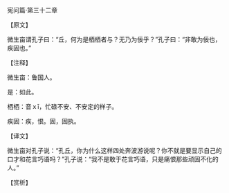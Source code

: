 

宪问篇·第三十二章

【原文】

微生亩谓孔子曰：“丘，何为是栖栖者与？无乃为佞乎？”孔子曰：“非敢为佞也，疾固也。”

【注释】

微生亩：鲁国人。

是：如此。

栖栖：音ｘī，忙碌不安、不安定的样子。

疾固：疾，恨。固，固执。

【译文】

微生亩对孔子说：“孔丘，你为什么这样四处奔波游说呢？你不就是要显示自己的口才和花言巧语吗？”孔子说：“我不是敢于花言巧语，只是痛恨那些顽固不化的人。”

【赏析】

